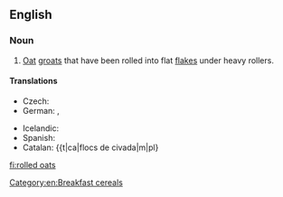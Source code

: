 ==English==
{{wikipedia}}

===Noun===
{{infl|en|noun|head=[[rolled]] [[oats]]}}

# [[oat|Oat]] [[groat]]s that have been rolled into flat [[flake]]s under heavy rollers.

====Translations====
{{trans-top|oat groats rolled into flat flakes}}
* Czech: {{t-|cs|ovesné vločky|f|p}}
* German: {{t+|de|Haferflocken|f}}, {{t-|de|Schmelzflocken|f}}
{{trans-mid}}
* Icelandic: {{t|is|haframjöl|n}}
* Spanish: {{t|es|copos de avena|m|p}}
* Catalan: {{t|ca|flocs de civada|m|pl}
{{trans-bottom}}

[[Category:en:Breakfast cereals]]

[[fi:rolled oats]]